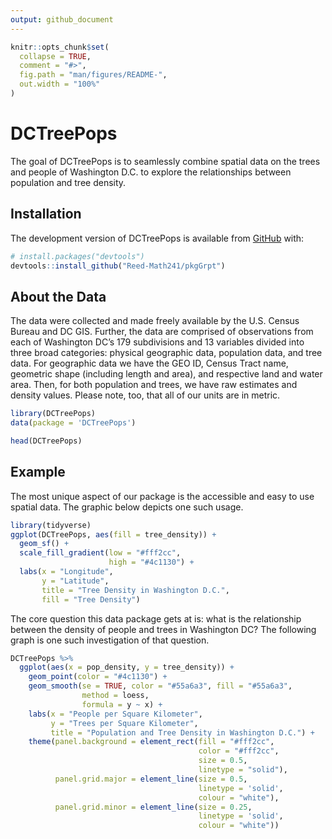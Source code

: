```yaml
---
output: github_document
---
```


<!-- README.md is generated from README.Rmd. Please edit that file -->

<!-- You'll still need to render `README.Rmd` regularly, to keep `README.md` up-to-date. `devtools::build_readme()` is handy for this.  -->

```r
knitr::opts_chunk$set(
  collapse = TRUE,
  comment = "#>",
  fig.path = "man/figures/README-",
  out.width = "100%"
)
```

# DCTreePops

<!-- badges: start -->
<!-- badges: end -->

The goal of DCTreePops is to seamlessly combine spatial data on the trees and people of Washington D.C. to explore the relationships between population and tree density. 

## Installation

The development version of DCTreePops is available from [GitHub](https://github.com/) with:

```r
# install.packages("devtools")
devtools::install_github("Reed-Math241/pkgGrpt")
```

## About the Data
The data were collected and made freely available by the U.S. Census Bureau and DC GIS. 
Further, the data are comprised of observations from each of Washington DC's 179 subdivisions and 13 variables divided into three broad categories: physical geographic data, population data, and tree data. For geographic data we have the GEO ID, Census Tract name, geometric shape (including length and area), and respective land and water area. Then, for both population and trees, we have raw estimates and density values. Please note, too, that all of our units are in metric.

```r
library(DCTreePops)
data(package = 'DCTreePops')
```

```r
head(DCTreePops)
```

## Example

The most unique aspect of our package is the accessible and easy to use spatial data. The graphic below depicts one such usage. 
```r
library(tidyverse)
ggplot(DCTreePops, aes(fill = tree_density)) +
  geom_sf() +
  scale_fill_gradient(low = "#fff2cc",
                      high = "#4c1130") +
  labs(x = "Longitude",
       y = "Latitude",
       title = "Tree Density in Washington D.C.",
       fill = "Tree Density")
```

The core question this data package gets at is: what is the relationship between the density of people and trees in Washington DC? The following graph is one such investigation of that question. 

```r
DCTreePops %>%
  ggplot(aes(x = pop_density, y = tree_density)) +
    geom_point(color = "#4c1130") +
    geom_smooth(se = TRUE, color = "#55a6a3", fill = "#55a6a3", 
                method = loess,
                formula = y ~ x) +
    labs(x = "People per Square Kilometer",
         y = "Trees per Square Kilometer",
         title = "Population and Tree Density in Washington D.C.") +
    theme(panel.background = element_rect(fill = "#fff2cc",
                                          color = "#fff2cc",
                                          size = 0.5, 
                                          linetype = "solid"),
          panel.grid.major = element_line(size = 0.5, 
                                          linetype = 'solid',
                                          colour = "white"), 
          panel.grid.minor = element_line(size = 0.25, 
                                          linetype = 'solid',
                                          colour = "white"))
```



